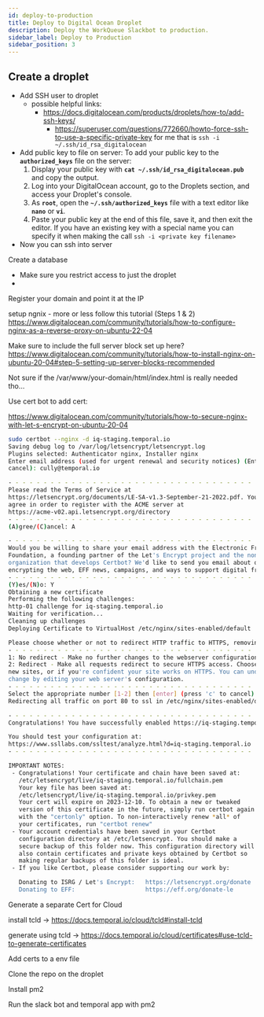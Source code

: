 ```yaml
---
id: deploy-to-production
title: Deploy to Digital Ocean Droplet
description: Deploy the WorkQueue Slackbot to production.
sidebar_label: Deploy to Production
sidebar_position: 3
---
```


## Create a droplet

- Add SSH user to droplet
  - possible helpful links:
    - https://docs.digitalocean.com/products/droplets/how-to/add-ssh-keys/
      - https://superuser.com/questions/772660/howto-force-ssh-to-use-a-specific-private-key
        for me that is `ssh -i ~/.ssh/id_rsa_digitalocean`
- Add public key to file on server:
  To add your public key to the **`authorized_keys`** file on the server:
  1. Display your public key with **`cat ~/.ssh/id_rsa_digitalocean.pub`** and copy the output.
  2. Log into your DigitalOcean account, go to the Droplets section, and access your Droplet's console.
  3. As **`root`**, open the **`~/.ssh/authorized_keys`** file with a text editor like **`nano`** or **`vi`**.
  4. Paste your public key at the end of this file, save it, and then exit the editor.
     If you have an existing key with a special name you can specify it when making the call
     `ssh -i <private key filename>`
- Now you can ssh into server

Create a database

- Make sure you restrict access to just the droplet
-

Register your domain and point it at the IP

setup ngnix - more or less follow this tutorial (Steps 1 & 2) https://www.digitalocean.com/community/tutorials/how-to-configure-nginx-as-a-reverse-proxy-on-ubuntu-22-04

Make sure to include the full server block set up here?
https://www.digitalocean.com/community/tutorials/how-to-install-nginx-on-ubuntu-20-04#step-5-setting-up-server-blocks-recommended

Not sure if the /var/www/your-domain/html/index.html is really needed tho…

Use cert bot to add cert:

https://www.digitalocean.com/community/tutorials/how-to-secure-nginx-with-let-s-encrypt-on-ubuntu-20-04

```bash
sudo certbot --nginx -d iq-staging.temporal.io
Saving debug log to /var/log/letsencrypt/letsencrypt.log
Plugins selected: Authenticator nginx, Installer nginx
Enter email address (used for urgent renewal and security notices) (Enter 'c' to
cancel): cully@temporal.io

- - - - - - - - - - - - - - - - - - - - - - - - - - - - - - - - - - - - - - - -
Please read the Terms of Service at
https://letsencrypt.org/documents/LE-SA-v1.3-September-21-2022.pdf. You must
agree in order to register with the ACME server at
https://acme-v02.api.letsencrypt.org/directory
- - - - - - - - - - - - - - - - - - - - - - - - - - - - - - - - - - - - - - - -
(A)gree/(C)ancel: A

- - - - - - - - - - - - - - - - - - - - - - - - - - - - - - - - - - - - - - - -
Would you be willing to share your email address with the Electronic Frontier
Foundation, a founding partner of the Let's Encrypt project and the non-profit
organization that develops Certbot? We'd like to send you email about our work
encrypting the web, EFF news, campaigns, and ways to support digital freedom.
- - - - - - - - - - - - - - - - - - - - - - - - - - - - - - - - - - - - - - - -
(Y)es/(N)o: Y
Obtaining a new certificate
Performing the following challenges:
http-01 challenge for iq-staging.temporal.io
Waiting for verification...
Cleaning up challenges
Deploying Certificate to VirtualHost /etc/nginx/sites-enabled/default

Please choose whether or not to redirect HTTP traffic to HTTPS, removing HTTP access.
- - - - - - - - - - - - - - - - - - - - - - - - - - - - - - - - - - - - - - - -
1: No redirect - Make no further changes to the webserver configuration.
2: Redirect - Make all requests redirect to secure HTTPS access. Choose this for
new sites, or if you're confident your site works on HTTPS. You can undo this
change by editing your web server's configuration.
- - - - - - - - - - - - - - - - - - - - - - - - - - - - - - - - - - - - - - - -
Select the appropriate number [1-2] then [enter] (press 'c' to cancel): 2
Redirecting all traffic on port 80 to ssl in /etc/nginx/sites-enabled/default

- - - - - - - - - - - - - - - - - - - - - - - - - - - - - - - - - - - - - - - -
Congratulations! You have successfully enabled https://iq-staging.temporal.io

You should test your configuration at:
https://www.ssllabs.com/ssltest/analyze.html?d=iq-staging.temporal.io
- - - - - - - - - - - - - - - - - - - - - - - - - - - - - - - - - - - - - - - -

IMPORTANT NOTES:
 - Congratulations! Your certificate and chain have been saved at:
   /etc/letsencrypt/live/iq-staging.temporal.io/fullchain.pem
   Your key file has been saved at:
   /etc/letsencrypt/live/iq-staging.temporal.io/privkey.pem
   Your cert will expire on 2023-12-10. To obtain a new or tweaked
   version of this certificate in the future, simply run certbot again
   with the "certonly" option. To non-interactively renew *all* of
   your certificates, run "certbot renew"
 - Your account credentials have been saved in your Certbot
   configuration directory at /etc/letsencrypt. You should make a
   secure backup of this folder now. This configuration directory will
   also contain certificates and private keys obtained by Certbot so
   making regular backups of this folder is ideal.
 - If you like Certbot, please consider supporting our work by:

   Donating to ISRG / Let's Encrypt:   https://letsencrypt.org/donate
   Donating to EFF:                    https://eff.org/donate-le
```

Generate a separate Cert for Cloud

install tcld → https://docs.temporal.io/cloud/tcld#install-tcld

generate using tcld → https://docs.temporal.io/cloud/certificates#use-tcld-to-generate-certificates

Add certs to a env file

Clone the repo on the droplet

Install pm2

Run the slack bot and temporal app with pm2
